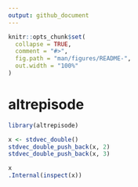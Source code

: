 ```yaml
---
output: github_document
---
```


<!-- README.md is generated from README.Rmd. Please edit that file -->

```r
knitr::opts_chunk$set(
  collapse = TRUE,
  comment = "#>",
  fig.path = "man/figures/README-",
  out.width = "100%"
)
```

# altrepisode

```r
library(altrepisode)

x <- stdvec_double()
stdvec_double_push_back(x, 2)
stdvec_double_push_back(x, 3)

x
.Internal(inspect(x))
```
